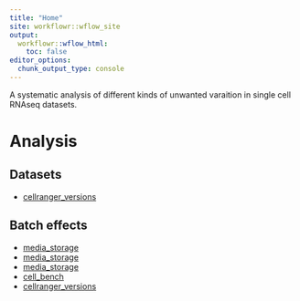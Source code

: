```yaml
---
title: "Home"
site: workflowr::wflow_site
output:
  workflowr::wflow_html:
    toc: false
editor_options:
  chunk_output_type: console
---
```


A systematic analysis of different kinds of unwanted varaition in single cell RNAseq datasets.

# Analysis

## Datasets

+ [cellranger_versions](cellranger_data.html)

## Batch effects

+ [media_storage](pbmc_media_storage.html) 
+ [media_storage](csf_media.html)
+ [media_storage](pbmc2_media.html)
+ [cell_bench](cellbench_seq_protocols.html)
+ [cellranger_versions](cellranger_versions.html)
